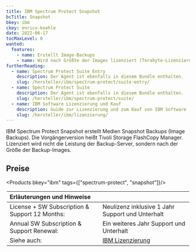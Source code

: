 ```yaml
---
title: IBM Spectrum Protect Snapshot
bcTitle: Snapshot
bkey: ibm
ckey: enrico-koehle
date: 2022-06-17
tocMaxLevel: 0
wanted:
  features:
    - name: Erstellt Image-Backups
    - name: Wird nach Größte der Images lizenziert (Terabyte-Lizenzierung)
furtherReading:
  - name: Spectrum Protect Suite Entry
    description: Der Agent ist ebenfalls in diesem Bundle enthalten.
    slug: /hersteller/ibm/spectrum-protect/suite-entry/
  - name: Spectrum Protect Suite
    description: Der Agent ist ebenfalls in diesem Bundle enthalten.
    slug: /hersteller/ibm/spectrum-protect/suite/
  - name: IBM Software Lizenzierung und Kauf
    description: Guide zur Lizenzierung und zum Kauf von IBM Software
    slug: /hersteller/ibm/lizenzierung/
---
```


<Intro>

IBM Spectrum Protect Snapshot erstellt Medien Snapshot Backups (Image Backups). Die Vorgängerversion heißt Tivoli Storage FlashCopy Manager. Lizenziert wird nicht die Leistung der Backup-Server, sondern nach der Größe der Backup-Images.

</Intro>

<TOC />

## Preise

<Products bkey="ibm" tags={["spectrum-protect", "snapshot"]}/>

<Legend>

|Erläuterungen und Hinweise||
|:----------------------------------|:-|
|License + SW Subscription & Support 12 Months:|Neulizenz inklusive 1 Jahr Support und Unterhalt|
|Annual SW Subscription & Support Renewal:|Ein weiteres Jahr Support und Unterhalt|
|Siehe auch:|[IBM Lizenzierung](/hersteller/ibm/lizenzierung/)|

</Legend>
